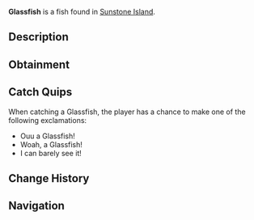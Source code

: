 {{FishInfobox
|image          = Glassfish.png
|rarity         = Common
|sea            = First Sea
|location       = [[Sunstone Island]]
|sublocation    = 
|sources        = Fishing Rod
|radar_location = 
|xp             = 50
|weather        = Clear
|time           = 
|season         = 
|bait           = Flakes
|base_weight    = 0.4
|base_value     = 45
|weight_range   = 0.3
|base_chance    = 90
|base_resil     = 90
}}
'''Glassfish''' is a {{Rarity|Common}} fish found in [[Sunstone Island]].

== Description ==
{{Description|The glassfish is a small, transparent fish with a delicate, almost invisible body that makes it well-suited for avoiding predators. It is a common find within the waters of Sunstone Island.|Bestiary Entry}}

== Obtainment ==
{{Description|Found in Sunstone Island.|Bestiary Hint}}
{{Fish Availability|
Sunstone Island
|top_rods      = 
Leviathan's Fang Rod\262952.09\116782.81;
Trident Rod\250926.95\137988.85;
Free Spirit Rod\248355.87\137819.84;
No-Life Rod\234049.53\198190.73;
Azure Of Lagoon\231260.22\171189.51;
Flimsy Rod\165215.58\142207.89;
Training Rod\189917.22\189917.22;
Lucky Rod\179343\65870.45;
Fast Rod\207704.96\199223.67;
Seraphic Rod\223517.05\197410.51;
Tempest Rod\221857.7\190454.54;
Ethereal Prism Rod\222022.08\32318.21;
Challenger's Rod\220694.08\180692.32;
Rod Of The Forgotten Fang\220129.33\180263.56;
Depthseeker Rod\218853.21\154117.86;
Rod Of The Exalted One\218813.39\126500.37;
Blazebringer Rod\218249.97\159092.37;
Rod Of The Depths\218169.74\164224.38;
Verdant Shear Rod\217226.9\168923.25;
Zeus Rod\217188.83\168490.12;
Avalanche Rod\206998.94\138564.32;
Volcanic Rod\199903.35\139978.19;
Steady Rod\99769.34\73985.57
|recommended   = Trident Rod
}}

== Catch Quips ==
When catching a Glassfish, the player has a chance to make one of the following exclamations:
* Ouu a Glassfish!
* Woah, a Glassfish!
* I can barely see it!

== Change History ==
{{Change History|{{subst:Current Version}}}}

== Navigation ==
{{Fish Navbox|Sunstone Island}}